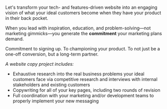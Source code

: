 <span className="text-lg">Let's transform your tech- and features-driven website into an engaging vision of what your ideal customers become
when they have your product in their back pocket.</span>

When you lead with inspiration, education, and problem-solving&mdash;not marketing gimmicks&mdash;you generate the **commitment** your marketing plans demand.

Commitment to signing up. To championing your product. To not just be a one-off conversion, but a long-term partner.

*A website copy project includes:*

- Exhaustive research into the real business problems your ideal customers face via competitive research and interviews
  with internal stakeholders and existing customers
- Copywriting for all of your key pages, including two rounds of revision
- Full coordination with your marketing and/or development teams to properly implement your new messaging